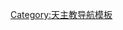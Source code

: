 {{navbox
|name = 封聖階段
|title = [[天主教會]][[封圣|封聖]]階段
|titlestyle = background: gold;
|bodyclass = plainlist
|state = plain
|navbar = plain
|style = 100%
|liststyle = font-weight: bold;
|list1 = [[神僕|天主之僕]]{{to}}[[可敬者]]{{to}}[[宣福禮|真福]]{{to}}[[基督教聖人|聖人]]
|below = [[聖座]]{{link-en|封圣部|Congregation_for_the_Causes_of_Saints}}
|belowstyle = background: gold;
}}<noinclude>
[[Category:天主教导航模板]]
</noinclude>